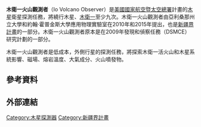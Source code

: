 {{Infobox Spacecraft
| Name = 木衛一火山觀測者
| Mission_Type = 木星轨道器、飞越木卫一
| Image = 
| Caption = 
| Organization = 美國國家航空暨太空總署
| Major_Contractors = 
| Orbital_Insertion_Date = 2026年2月 
| Launch = 2021年5月29日 (預計)
| Launch_Vehicle = [[擎天神5號運載火箭|擎天神5號運載火箭]] (401)<ref name="DecadalSurveyPDF">{{cite web | first=Alfred | last=McEwen | title=Io Volcano Observer (IVO) | date=August 24, 2009 | work=National Research Council | url=http://www.spacepolicyonline.com/pages/images/stories/PSDS%20Sat1%20McEwen-IVO.pdf | format=pdf | accessdate=2010-02-08 | archive-date=2012-02-29 | archive-url=https://web.archive.org/web/20120229054950/http://www.spacepolicyonline.com/pages/images/stories/PSDS%20Sat1%20McEwen-IVO.pdf | dead-url=yes }}</ref>
| Decay = 
| Mission_Duration = 5年抵達木星
22月進行主要任務
| NSSDC_ID =
| Webpage = 
| Mass = 
| Power = 
| Orbital_elements = 
| Semimajor_Axis = 
| Eccentricity = 
| Inclination = 
| Orbital_Period = 
| Apoapsis = 
| Periapsis = 
| Orbits = 至少8次
}}

'''木衛一火山觀測者'''（Io Volcano Observer）是[[美國國家航空暨太空總署|美國國家航空暨太空總署]]計畫的[[木星|木星]]衛星探測任務，將繞行木星、[[木衛一|木衛一]]至少九次。木衛一火山觀測者由亞利桑那州立大學和約翰·霍普金斯大學應用物理實驗室在2010年和2015年提出，也是[[新疆界計畫|新疆界計畫]]的一部分。木衛一火山觀測者原本是在2009年發現和偵察任務（DSMCE）研究計劃的一部分。

木衛一火山觀測者是低成本，外側行星的探測任務，將探索木衛一活火山和木星系統影響、磁場、熔岩溫度、大氣成分、火山噴發物。

==參考資料==
{{Reflist}}

==外部連結==

{{Planetary Missions Program Office}}
{{木星任務}}
{{Io}}

[[Category:木星探測器|Category:木星探測器]]
[[Category:新疆界計畫|Category:新疆界計畫]]